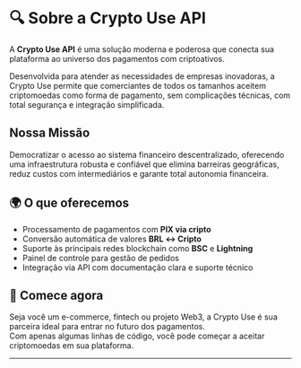 

# 🔍 Sobre a Crypto Use API

A **Crypto Use API** é uma solução moderna e poderosa que conecta sua plataforma ao universo dos pagamentos com criptoativos.

Desenvolvida para atender as necessidades de empresas inovadoras, a Crypto Use permite que comerciantes de todos os tamanhos aceitem criptomoedas como forma de pagamento, sem complicações técnicas, com total segurança e integração simplificada.

## Nossa Missão
Democratizar o acesso ao sistema financeiro descentralizado, oferecendo uma infraestrutura robusta e confiável que elimina barreiras geográficas, reduz custos com intermediários e garante total autonomia financeira.


## 🌍 O que oferecemos

- Processamento de pagamentos com **PIX via cripto**
- Conversão automática de valores **BRL ↔️ Cripto**
- Suporte às principais redes blockchain como **BSC** e **Lightning**
- Painel de controle para gestão de pedidos
- Integração via API com documentação clara e suporte técnico

## 🚀 Comece agora

Seja você um e-commerce, fintech ou projeto Web3, a Crypto Use é sua parceira ideal para entrar no futuro dos pagamentos.  
Com apenas algumas linhas de código, você pode começar a aceitar criptomoedas em sua plataforma.

---
